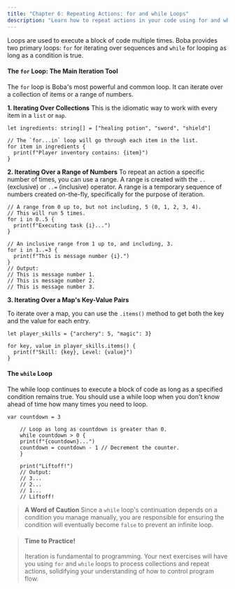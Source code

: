 ```yaml
---
title: "Chapter 6: Repeating Actions: for and while Loops"
description: "Learn how to repeat actions in your code using for and while loops."
---
```


Loops are used to execute a block of code multiple times. Boba provides two primary loops: `for` for iterating over sequences and `while` for looping as long as a condition is true.

#### The `for` Loop: The Main Iteration Tool

The `for` loop is Boba's most powerful and common loop. It can iterate over a collection of items or a range of numbers.

**1. Iterating Over Collections** This is the idiomatic way to work with every item in a `list` or `map`.

```boba
let ingredients: string[] = ["healing potion", "sword", "shield"]

// The `for...in` loop will go through each item in the list.
for item in ingredients {
  print(f"Player inventory contains: {item}")
}
```

**2. Iterating Over a Range of Numbers** To repeat an action a specific number of times, you can use a range. A range is created with the `..` (exclusive) or `..=` (inclusive) operator. A range is a temporary sequence of numbers created on-the-fly, specifically for the purpose of iteration.

```boba
// A range from 0 up to, but not including, 5 (0, 1, 2, 3, 4).
// This will run 5 times.
for i in 0..5 {
  print(f"Executing task {i}...")
}

// An inclusive range from 1 up to, and including, 3.
for i in 1..=3 {
  print(f"This is message number {i}.")
}
// Output:
// This is message number 1.
// This is message number 2.
// This is message number 3.
```

**3. Iterating Over a Map's Key-Value Pairs**

To iterate over a map, you can use the `.items()` method to get both the key and the value for each entry.

```boba
let player_skills = {"archery": 5, "magic": 3}

for key, value in player_skills.items() {
  print(f"Skill: {key}, Level: {value}")
}
```

#### The `while` Loop

The while loop continues to execute a block of code as long as a specified condition remains true. You should use a while loop when you don't know ahead of time how many times you need to loop.
```boba
var countdown = 3

    // Loop as long as countdown is greater than 0.
    while countdown > 0 {
    print(f"{countdown}...")
    countdown = countdown - 1 // Decrement the counter.
    }

    print("Liftoff!")
    // Output:
    // 3...
    // 2...
    // 1...
    // Liftoff!
```

> **A Word of Caution**
> Since a `while` loop's continuation depends on a condition you manage manually, you are responsible for ensuring the condition will eventually become `false` to prevent an infinite loop.

> #### **Time to Practice!**
>
> Iteration is fundamental to programming. Your next exercises will have you using `for` and `while` loops to process collections and repeat actions, solidifying your understanding of how to control program flow.